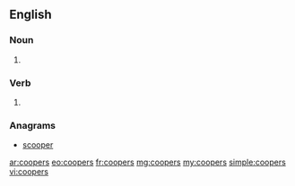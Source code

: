 ==English==

===Noun===
{{head|en|plural}}

# {{plural of|cooper|lang=en|nocat=1}}

===Verb===
{{head|en}}

# {{en-third-person singular of|cooper}}

===Anagrams===
* [[scooper#English|scooper]]

[[ar:coopers]]
[[eo:coopers]]
[[fr:coopers]]
[[mg:coopers]]
[[my:coopers]]
[[simple:coopers]]
[[vi:coopers]]